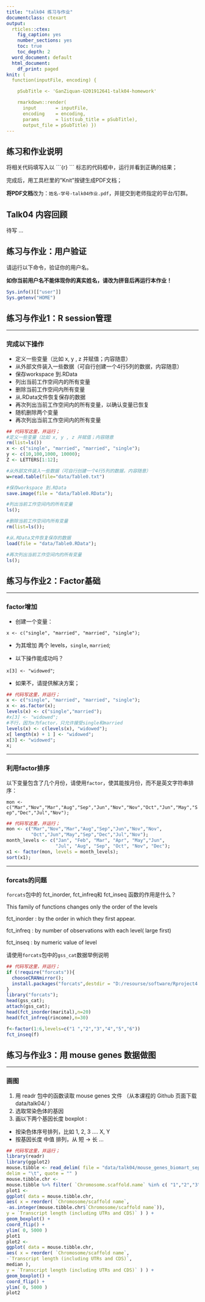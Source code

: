 ```yaml
---
title: "talk04 练习与作业"
documentclass: ctexart
output:
  rticles::ctex:
    fig_caption: yes
    number_sections: yes
    toc: true
    toc_depth: 2
  word_document: default
  html_document:
    df_print: paged
knit: (
  function(inputFile, encoding) { 

    pSubTitle <- 'GanZiquan-U201912641-talk04-homework'

    rmarkdown::render( 
      input       = inputFile, 
      encoding    = encoding, 
      params      = list(sub_title = pSubTitle),      
      output_file = pSubTitle) })
---
```


## 练习和作业说明

将相关代码填写入以 \`\`\`{r} \`\`\` 标志的代码框中，运行并看到正确的结果；

完成后，用工具栏里的"Knit"按键生成PDF文档；

**将PDF文档**改为：`姓名-学号-talk04作业.pdf`，并提交到老师指定的平台/钉群。

## Talk04 内容回顾

待写 ...

## 练习与作业：用户验证

请运行以下命令，验证你的用户名。

**如你当前用户名不能体现你的真实姓名，请改为拼音后再运行本作业！**

```r
Sys.info()[["user"]]
Sys.getenv("HOME")
```

## 练习与作业1：R session管理

------------------------------------------------------------------------

### **完成以下操作**

-   定义一些变量（比如 x, y , z 并赋值；内容随意）
-   从外部文件装入一些数据（可自行创建一个4行5列的数据，内容随意）
-   保存workspace 到.RData
-   列出当前工作空间内的所有变量
-   删除当前工作空间内所有变量
-   从.RData文件恢复保存的数据
-   再次列出当前工作空间内的所有变量，以确认变量已恢复
-   随机删除两个变量
-   再次列出当前工作空间内的所有变量

```r
## 代码写这里，并运行；
#定义一些变量（比如 x, y , z 并赋值；内容随意
rm(list=ls())
x <- c("single", "married", "married", "single");
y <- c(10,100,1000, 10000);
Z <- LETTERS[1:12];

#从外部文件装入一些数据（可自行创建一个4行5列的数据，内容随意）
w=read.table(file="data/Table0.txt")

```

```r

#保存workspace 到.RData
save.image(file = "data/Table0.RData");

#列出当前工作空间内的所有变量
ls();

#删除当前工作空间内所有变量
rm(list=ls());

#从.RData文件恢复保存的数据
load(file = "data/Table0.RData");

#再次列出当前工作空间内的所有变量
ls();
```

## 练习与作业2：Factor基础

------------------------------------------------------------------------

### **factor增加**

-   创建一个变量：

`x <- c("single", "married", "married", "single");`

-   为其增加 两个 levels，`single`, `married`;

-   以下操作能成功吗？

`x[3] <- "widowed"`;

-   如果不，请提供解决方案；

```r
## 代码写这里，并运行；
x <- c("single", "married", "married", "single");
x <- as.factor(x);
levels(x) <- c("single","married");
#x[3] <- "widowed";
#不行，因为x为factor，只允许接受single和married
levels(x) <- c(levels(x), "widowed");
x[ length(x) + 1 ] <- "widowed";
x[3] <- "widowed";
x;
```

------------------------------------------------------------------------

### **利用factor排序**

以下变量包含了几个月份，请使用`factor`，使其能按月份，而不是英文字符串排序：

`mon <- c("Mar","Nov","Mar","Aug","Sep","Jun","Nov","Nov","Oct","Jun","May","Sep","Dec","Jul","Nov");`

```r
## 代码写这里，并运行；
mon <- c("Mar","Nov","Mar","Aug","Sep","Jun","Nov","Nov",
         "Oct","Jun","May","Sep","Dec","Jul","Nov");
month_levels <- c("Jan", "Feb", "Mar", "Apr", "May","Jun",
                  "Jul", "Aug", "Sep", "Oct", "Nov", "Dec");
x1 <- factor(mon, levels = month_levels);
sort(x1);
```

------------------------------------------------------------------------

### **forcats的问题**

`forcats`包中的 fct_inorder, fct_infreq和 fct_inseq 函数的作用是什么？

This family of functions changes only the order of the levels

fct_inorder : by the order in which they first appear.

fct_infreq : by number of observations with each level( large first)

fct_inseq : by numeric value of level

请使用`forcats`包中的`gss_cat`数据举例说明

```r
## 代码写这里，并运行；
if (!require("forcats")){ 
  chooseCRANmirror();
  install.packages("forcats",destdir = "D:/resourse/software/Rproject4.1.1/download packages");
} 
library("forcats");
head(gss_cat);
attach(gss_cat);
head(fct_inorder(marital),n=20)
head(fct_infreq(rincome),n=30)

f<-factor(1:6,levels=c("1 ","2","3","4","5","6"))
fct_inseq(f)

```

## 练习与作业3：用 mouse genes 数据做图

------------------------------------------------------------------------

### **画图**

1.  用 readr 包中的函数读取 mouse genes 文件 （从本课程的 Github 页面下载 data/talk04/ ）
2.  选取常染色体的基因
3.  画以下两个基因长度 boxplot :

-   按染色体序号排列，比如 1, 2, 3 .... X, Y
-   按基因长度 中值 排列，从 短 -\> 长 ...

```r
## 代码写这里，并运行；
library(readr)
library(ggplot2)
mouse.tibble <- read_delim( file = "data/talk04/mouse_genes_biomart_sep2018.txt",
delim = "\t", quote = "" )
mouse.tibble.chr <-
mouse.tibble %>% filter( `Chromosome.scaffold.name` %in% c( "1","2","3","4","5","6","7","8","9","10","11","12","13","14","15","16","17","18","19","X","Y" ) );
plot1 <- 
ggplot( data = mouse.tibble.chr, 
aes( x = reorder( `Chromosome/scaffold name`, 
-as.integer(mouse.tibble.chr$`Chromosome/scaffold name`)),
y = `Transcript length (including UTRs and CDS)` ) ) +
geom_boxplot() + 
coord_flip() + 
ylim( 0, 5000 )
plot1
plot2 <-
ggplot( data = mouse.tibble.chr,
aes( x = reorder( `Chromosome/scaffold name`,
-`Transcript length (including UTRs and CDS)`,
median ),
y = `Transcript length (including UTRs and CDS)` ) ) +
geom_boxplot() +
coord_flip() +
ylim( 0, 5000 ) 
plot2
```
